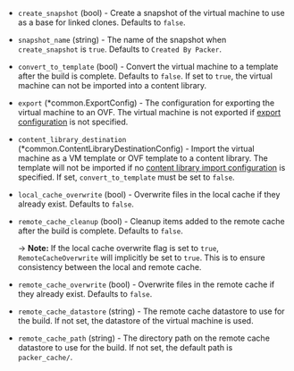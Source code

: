 <!-- Code generated from the comments of the Config struct in builder/vsphere/iso/config.go; DO NOT EDIT MANUALLY -->

- `create_snapshot` (bool) - Create a snapshot of the virtual machine to use as a base for linked clones.
  Defaults to `false`.

- `snapshot_name` (string) - The name of the snapshot when `create_snapshot` is `true`.
  Defaults to `Created By Packer`.

- `convert_to_template` (bool) - Convert the virtual machine to a template after the build is complete.
  Defaults to `false`.
  If set to `true`, the virtual machine can not be imported into a content library.

- `export` (\*common.ExportConfig) - The configuration for exporting the virtual machine to an OVF.
  The virtual machine is not exported if [export configuration](#export-configuration) is not specified.

- `content_library_destination` (\*common.ContentLibraryDestinationConfig) - Import the virtual machine as a VM template or OVF template to a content library.
  The template will not be imported if no [content library import configuration](#content-library-import-configuration) is specified.
  If set, `convert_to_template` must be set to `false`.

- `local_cache_overwrite` (bool) - Overwrite files in the local cache if they already exist.
  Defaults to `false`.

- `remote_cache_cleanup` (bool) - Cleanup items added to the remote cache after the build is complete.
  Defaults to `false`.
  
  -> **Note:** If the local cache overwrite flag is set to `true`, `RemoteCacheOverwrite` will
  implicitly be set to `true`. This is to ensure consistency between the local and remote
  cache.

- `remote_cache_overwrite` (bool) - Overwrite files in the remote cache if they already exist.
  Defaults to `false`.

- `remote_cache_datastore` (string) - The remote cache datastore to use for the build.
  If not set, the datastore of the virtual machine is used.

- `remote_cache_path` (string) - The directory path on the remote cache datastore to use for the build.
  If not set, the default path is `packer_cache/`.

<!-- End of code generated from the comments of the Config struct in builder/vsphere/iso/config.go; -->
